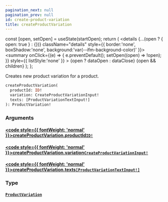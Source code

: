 ```yaml
---
pagination_next: null
pagination_prev: null
id: create-product-variation
title: createProductVariation
---
```









  const [open, setOpen] = useState(startOpen);
  return (
    <details {...(open ? { open: true } : {})} className="details" style={{ border:'none', boxShadow:'none', background:'var(--ifm-background-color)' }}>
      <summary
        onClick={(e) => {
          e.preventDefault();
          setOpen((open) => !open);
        }}
        style={{ listStyle:'none' }}
      >
      {open ? dataOpen : dataClose}
      </summary>
      {open && children}
    </details>
  );
};








Creates new product variation for a product.


```graphql
createProductVariation(
  productId: ID!
  variation: CreateProductVariationInput!
  texts: [ProductVariationTextInput!]
): ProductVariation!
```




### Arguments

#### [<code style={{ fontWeight: 'normal' }}>createProductVariation.<b>productId</b></code>](#)<Bullet />[`ID!`](/types/scalars/id.mdx) <Badge class="badge badge--secondary" text="non-null"/> <Badge class="badge badge--secondary" text="scalar"/> 



#### [<code style={{ fontWeight: 'normal' }}>createProductVariation.<b>variation</b></code>](#)<Bullet />[`CreateProductVariationInput!`](/types/inputs/create-product-variation-input.mdx) <Badge class="badge badge--secondary" text="non-null"/> <Badge class="badge badge--secondary" text="input"/> 



#### [<code style={{ fontWeight: 'normal' }}>createProductVariation.<b>texts</b></code>](#)<Bullet />[`[ProductVariationTextInput!]`](/types/inputs/product-variation-text-input.mdx) <Badge class="badge badge--secondary" text="list"/> <Badge class="badge badge--secondary" text="input"/> 



### Type

#### [`ProductVariation`](/types/objects/product-variation.mdx) <Badge class="badge badge--secondary" text="object"/> 







